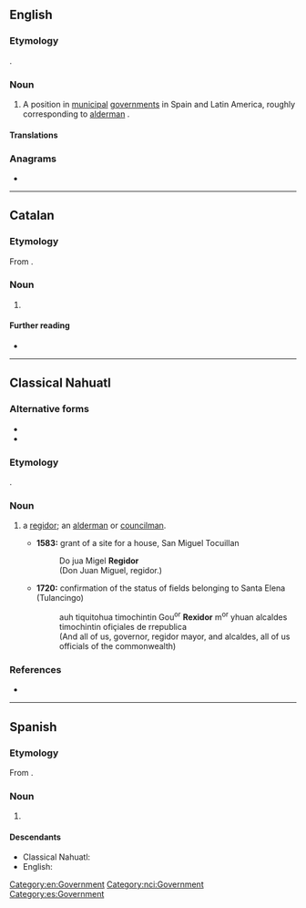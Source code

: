 {{also|Regidor}}
==English==
{{wikipedia}}

===Etymology===
{{bor|en|es|regidor}}.

===Noun===
{{en-noun|s|regidores}}

# A position in [[municipal]] [[government]]s in Spain and Latin America, roughly corresponding to [[alderman]] {{gloss|member of municipal legislative body}}.

====Translations====
{{trans-see|alderman}}

===Anagrams===
* {{anagrams|en|grodier|rigored}}

[[Category:en:Government]]

----

==Catalan==

===Etymology===
From {{suffix|regir|dor|lang=ca}}.

===Noun===
{{ca-noun|m|f=regidora}}

# {{l|en|regidor}}

====Further reading====
* {{R:IEC2}}

----

==Classical Nahuatl==

===Alternative forms===
* {{l|nci|Regidor}}
* {{l|nci|Rexidor}}

===Etymology===
{{bor|nci|es|regidor}}.

===Noun===
{{head|nci|noun|animate||plural|regidores| |regidormeh|or|regidoresmeh}}

# {{gloss|he is}} a [[regidor#English|regidor]]; an [[alderman]] or [[councilman]].
#* '''1583:''' grant of a site for a house, San Miguel Tocuillan
#*: Do jua Migel '''Regidor'''
#*: (Don Juan Miguel, regidor.)
#* '''1720:''' confirmation of the status of fields belonging to Santa Elena (Tulancingo)
#*: auh tiquitohua timochintin Gou<sup>or</sup> '''Rexidor''' m<sup>or</sup> yhuan alcaldes timochintin ofiçiales de rrepublica
#*: (And all of us, governor, regidor mayor, and alcaldes, all of us officials of the commonwealth)

===References===
* {{cite-book|author=Lockhart, James|year=1991|title=Nahuas and Spaniards: Postconquest Central Mexican History and Philology|location=Stanford|publisher=Stanford University Press|pages=74, 104}}

[[Category:nci:Government]]

----

==Spanish==

===Etymology===
From {{suffix|regir|dor|t1=to govern|lang=es}}.

===Noun===
{{es-noun|m|regidores|f=regidora}}

# {{l|en|regidor}}

====Descendants====
* Classical Nahuatl: {{l|nci|regidor}}
* English: {{l|en|regidor}}

[[Category:es:Government]]